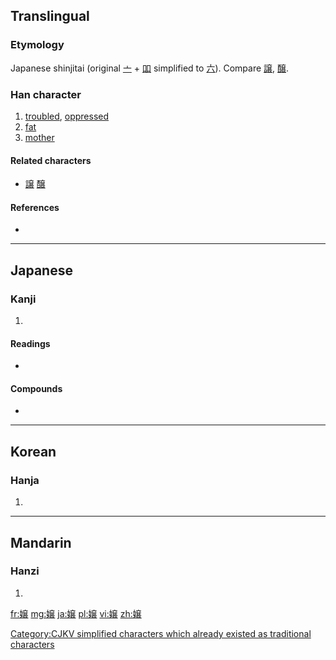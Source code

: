 {{also|孃|娘}}
==Translingual==
{{ja-forms|嬢||[[孃]]}}
===Etymology===
Japanese shinjitai {{Han simp|孃|f=吅|t=八}} (original [[亠]] + [[吅]] simplified to [[六]]). Compare [[譲]], [[醸]].

===Han character===
{{Han char|rn=38|rad=女|as=13|sn=16|four=|canj=女卜金女 (VYCV)}}

# [[troubled]], [[oppressed]]
# [[fat]]
# [[mother]]

====Related characters====
* [[譲]] [[醸]]

====References====
* {{Han ref|kx=0272.251|dkj=06807|hdz=21085.011|uh=5B22|ud=23330}}

----

==Japanese==

===Kanji===
{{ja-kanji|grade=c|rs=女13}}

# {{defn|lang=ja|sort=女13}}

====Readings====
* {{ja-readings|on=[[じょう]] (jō)|kun=}}

====Compounds====
* {{term|お嬢さん||daughter (honorific)|tr=[[おじょうさん]], [[ojōsan]]|lang=ja}}

----

==Korean==

===Hanja===
{{ko-hanja|hangeul=양|rv=yang|mr=yang}}

# {{defn|lang=ko|sort=女13}}

[[Category:CJKV simplified characters which already existed as traditional characters]]

----

==Mandarin==

===Hanzi===
{{cmn-hanzi|pin=[[niáng]] ([[niang2]])|wg=niang<sup>2</sup>}}

# {{defn|lang=cmn|sort=女13}}

[[fr:嬢]]
[[mg:嬢]]
[[ja:嬢]]
[[pl:嬢]]
[[vi:嬢]]
[[zh:嬢]]